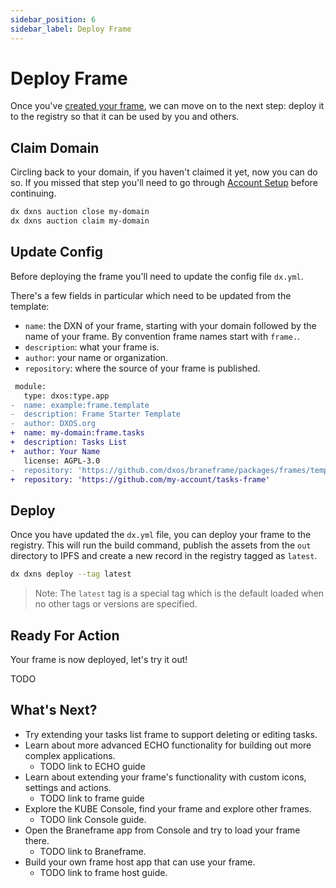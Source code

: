```yaml
---
sidebar_position: 6
sidebar_label: Deploy Frame
---
```


# Deploy Frame

Once you've [created your frame](./create-frame), we can move on to the next step: deploy it to the registry so that it can be used by you and others.

## Claim Domain

Circling back to your domain, if you haven't claimed it yet, now you can do so. If you missed that step you'll need to go through [Account Setup](./account-setup) before continuing.

```bash
dx dxns auction close my-domain
dx dxns auction claim my-domain
```

## Update Config

Before deploying the frame you'll need to update the config file `dx.yml`.

There's a few fields in particular which need to be updated from the template:

- `name`: the DXN of your frame, starting with your domain followed by the name of your frame. By convention frame names start with `frame.`.
- `description`: what your frame is.
- `author`: your name or organization.
- `repository`: where the source of your frame is published.

```diff
 module:
   type: dxos:type.app
-  name: example:frame.template
-  description: Frame Starter Template
-  author: DXOS.org
+  name: my-domain:frame.tasks
+  description: Tasks List
+  author: Your Name
   license: AGPL-3.0
-  repository: 'https://github.com/dxos/braneframe/packages/frames/template-frame'
+  repository: 'https://github.com/my-account/tasks-frame'
```

## Deploy

Once you have updated the `dx.yml` file, you can deploy your frame to the registry. This will run the build command, publish the assets from the `out` directory to IPFS and create a new record in the registry tagged as `latest`.

```bash
dx dxns deploy --tag latest
```

> Note: The `latest` tag is a special tag which is the default loaded when no other tags or versions are specified.

## Ready For Action

Your frame is now deployed, let's try it out!

TODO <!-- <FrameDisplay /> -->

## What's Next?

- Try extending your tasks list frame to support deleting or editing tasks.
- Learn about more advanced ECHO functionality for building out more complex applications.
  - TODO link to ECHO guide
- Learn about extending your frame's functionality with custom icons, settings and actions.
  - TODO link to frame guide
- Explore the KUBE Console, find your frame and explore other frames.
   - TODO link Console guide.
- Open the Braneframe app from Console and try to load your frame there.
   - TODO link to Braneframe.
- Build your own frame host app that can use your frame.
   - TODO link to frame host guide.
